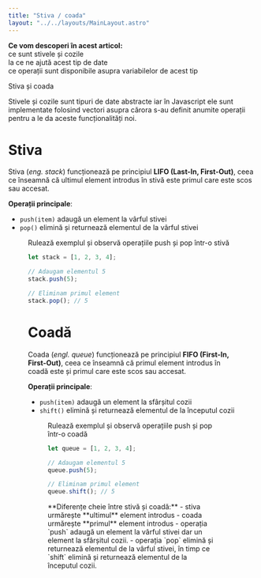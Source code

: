 ```yaml
---
title: "Stiva / coada"
layout: "../../layouts/MainLayout.astro"
---
```



<Box knowledge>
<strong>Ce vom descoperi în acest articol:</strong>
<br/><Check/>ce sunt stivele și cozile
<br/><Check/>la ce ne ajută acest tip de date
<br/><Check/>ce operații sunt disponibile asupra variabilelor de acest tip
</Box>

<h0>Stiva și coada</h0>

Stivele și cozile sunt tipuri de date abstracte iar în Javascript ele sunt implementate folosind vectori asupra cărora s-au definit anumite operații pentru a le da aceste funcționalități noi.

# Stiva #

Stiva (*eng. stack*) funcționează pe principiul **LIFO (Last-In, First-Out)**, ceea ce înseamnă că ultimul element introdus în stivă este primul care este scos sau accesat.

**Operații principale**:
- <Arrow/>`push(item)` adaugă un element la vârful stivei
- <Arrow/>`pop()` elimină și returnează elementul de la vârful stivei

<Figure src="../assets/imgs/stiva.png" caption="Operațiile push și pop într-o stivă"/>

<ClickAv>Rulează exemplul și observă operațiile push și pop într-o stivă</ClickAv>
<Algovis>
```js
let stack = [1, 2, 3, 4];

// Adaugam elementul 5
stack.push(5);

// Eliminam primul element
stack.pop(); // 5

```
</Algovis>

# Coadă

Coada (*engl. queue*) funcționează pe principiul **FIFO (First-In, First-Out)**, ceea ce înseamnă că primul element introdus în coadă este și primul care este scos sau accesat.

**Operații principale**:
- <Arrow/>`push(item)` adaugă un element la sfârșitul cozii
- <Arrow/>`shift()` elimină și returnează elementul de la începutul cozii

<Figure src="../assets/imgs/coada.png" caption="Operațiile push și pop într-o coadă"/>

<ClickAv>Rulează exemplul și observă operațiile push și pop într-o coadă</ClickAv>
<Algovis>
```js
let queue = [1, 2, 3, 4];

// Adaugam elementul 5
queue.push(5);

// Eliminam primul element
queue.shift(); // 5

```
</Algovis>

<Box attention>
**Diferențe cheie între stivă și coadă:**
- <Arrow/>stiva urmărește **ultimul** element introdus
- <Arrow/>coada urmărește **primul** element introdus
- <Arrow/>operația `push` adaugă un element la vârful stivei dar un element la sfârșitul cozii.
- <Arrow/>operația `pop` elimină și returnează elementul de la vârful stivei, în timp ce `shift` elimină și returnează elementul de la începutul cozii.
</Box>